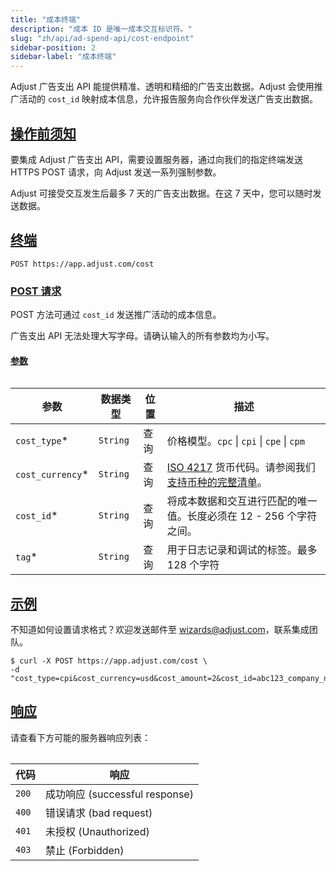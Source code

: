 ```yaml
---
title: "成本终端"
description: "成本 ID 是唯一成本交互标识符。"
slug: "zh/api/ad-spend-api/cost-endpoint"
sidebar-position: 2
sidebar-label: "成本终端"
---
```


Adjust 广告支出 API 能提供精准、透明和精细的广告支出数据。Adjust 会使用推广活动的 `cost_id` 映射成本信息，允许报告服务向合作伙伴发送广告支出数据。

## [操作前须知](before-you-begin)

要集成 Adjust 广告支出 API，需要设置服务器，通过向我们的指定终端发送 HTTPS POST 请求，向 Adjust 发送一系列强制参数。

<Callout type="note">

Adjust 可接受交互发生后最多 7 天的广告支出数据。在这 7 天中，您可以随时发送数据。

</Callout>

## [终端](endpoint)

```http
POST https://app.adjust.com/cost
```

### [POST 请求](post-request)

POST 方法可通过 `cost_id` 发送推广活动的成本信息。

<Callout type="important">

广告支出 API 无法处理大写字母。请确认输入的所有参数均为小写。

</Callout>

#### [参数](parameters)

<Table search>

| 参数              | 数据类型 | 位置 | 描述                                                                                                                                                |
| ----------------- | -------- | ---- | --------------------------------------------------------------------------------------------------------------------------------------------------- |
| `cost_type`\*     | `String` | 查询 | 价格模型。`cpc` \| `cpi` \| `cpe` \| `cpm`                                                                                                          |
| `cost_currency`\* | `String` | 查询 | [ISO 4217](https://www.iban.com/currency-codes) 货币代码。请参阅我们[支持币种的完整清单](https://help.adjust.com/zh/article/supported-currencies)。 |
| `cost_id`\*       | `String` | 查询 | 将成本数据和交互进行匹配的唯一值。长度必须在 12 \- 256 个字符之间。                                                                                 |
| `tag`\*           | `String` | 查询 | 用于日志记录和调试的标签。最多 128 个字符                                                                                                           |

</Table>

## [示例](example)

<Callout type="tip">

不知道如何设置请求格式？欢迎发送邮件至 [wizards@adjust.com](mailto:wizards@adjust.com)，联系集成团队。

</Callout>

```console
$ curl -X POST https://app.adjust.com/cost \
-d "cost_type=cpi&cost_currency=usd&cost_amount=2&cost_id=abc123_company_name_test_1&tag=company_name_test"
```

## [响应](responses)

请查看下方可能的服务器响应列表：

<Table>

| 代码  | 响应                             |
| ----- | -------------------------------- |
| `200` | 成功响应 \(successful response\) |
| `400` | 错误请求 \(bad request\)         |
| `401` | 未授权 \(Unauthorized\)          |
| `403` | 禁止 \(Forbidden\)               |

</Table>
